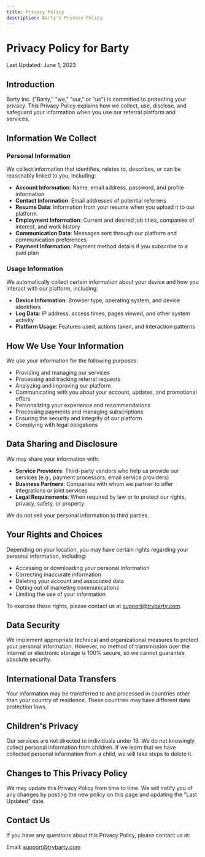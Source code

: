 ```yaml
---
title: Privacy Policy
description: Barty's Privacy Policy
---
```


# Privacy Policy for Barty

Last Updated: June 1, 2023

## Introduction

Barty Inc. ("Barty," "we," "our," or "us") is committed to protecting your privacy. This Privacy Policy explains how we collect, use, disclose, and safeguard your information when you use our referral platform and services.

## Information We Collect

### Personal Information
We collect information that identifies, relates to, describes, or can be reasonably linked to you, including:

- **Account Information**: Name, email address, password, and profile information
- **Contact Information**: Email addresses of potential referrers
- **Resume Data**: Information from your resume when you upload it to our platform
- **Employment Information**: Current and desired job titles, companies of interest, and work history
- **Communication Data**: Messages sent through our platform and communication preferences
- **Payment Information**: Payment method details if you subscribe to a paid plan

### Usage Information
We automatically collect certain information about your device and how you interact with our platform, including:

- **Device Information**: Browser type, operating system, and device identifiers
- **Log Data**: IP address, access times, pages viewed, and other system activity
- **Platform Usage**: Features used, actions taken, and interaction patterns

## How We Use Your Information

We use your information for the following purposes:

- Providing and managing our services
- Processing and tracking referral requests
- Analyzing and improving our platform
- Communicating with you about your account, updates, and promotional offers
- Personalizing your experience and recommendations
- Processing payments and managing subscriptions
- Ensuring the security and integrity of our platform
- Complying with legal obligations

## Data Sharing and Disclosure

We may share your information with:

- **Service Providers**: Third-party vendors who help us provide our services (e.g., payment processors, email service providers)
- **Business Partners**: Companies with whom we partner to offer integrations or joint services
- **Legal Requirements**: When required by law or to protect our rights, privacy, safety, or property

We do not sell your personal information to third parties.

## Your Rights and Choices

Depending on your location, you may have certain rights regarding your personal information, including:

- Accessing or downloading your personal information
- Correcting inaccurate information
- Deleting your account and associated data
- Opting out of marketing communications
- Limiting the use of your information

To exercise these rights, please contact us at support@trybarty.com.

## Data Security

We implement appropriate technical and organizational measures to protect your personal information. However, no method of transmission over the Internet or electronic storage is 100% secure, so we cannot guarantee absolute security.

## International Data Transfers

Your information may be transferred to and processed in countries other than your country of residence. These countries may have different data protection laws.

## Children's Privacy

Our services are not directed to individuals under 16. We do not knowingly collect personal information from children. If we learn that we have collected personal information from a child, we will take steps to delete it.

## Changes to This Privacy Policy

We may update this Privacy Policy from time to time. We will notify you of any changes by posting the new policy on this page and updating the "Last Updated" date.

## Contact Us

If you have any questions about this Privacy Policy, please contact us at:

Email: support@trybarty.com
